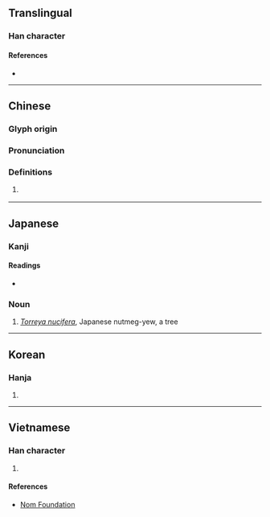 {{character info/new}}
==Translingual==

===Han character===
{{Han char|rn=75|rad=木|as=10|sn=14|four=41911|canj=DSLY|ids=⿰木匪}}

====References====
* {{Han ref|kx=0544.020|dkj=15258|dj=0931.210|hdz=21260.010|uh=69A7|ud=27047|bh=E249|bd=57929}}

----

==Chinese==
{{zh-forms}}

===Glyph origin===
{{Han etym}}

===Pronunciation===
{{zh-pron
|m=fěi
|c=fei2
|mc=y
|oc=y
|ma=
|cat=pn
}}

===Definitions===
{{zh-hanzi}}

# {{vern|Japanese nutmeg-yew}} {{gloss|''[[Torreya nucifera]]''}}

----

==Japanese==

===Kanji===
{{ja-kanji|grade=|rs=木10}}

====Readings====
* {{ja-readings|on=[[ひ]] (hi)|kun=[[かや]] (kaya)}}

===Noun===
{{ja-noun|かや}}

# ''[[Torreya nucifera]]'', Japanese nutmeg-yew, a tree

----

==Korean==

===Hanja===
{{ko-hanja|hangeul=비|eumhun=|rv=bi|mr=pi|y=pi}}

# {{defn|lang=ko|sort=木10}}

----

==Vietnamese==

===Han character===
{{vi-readings|rs=木10| hanviet = phỉ}}

# {{defn|lang=vi|sort=木10}}

====References====
* [http://nomfoundation.org/common/nom_details.php?codepoint=69a7 Nom Foundation]
